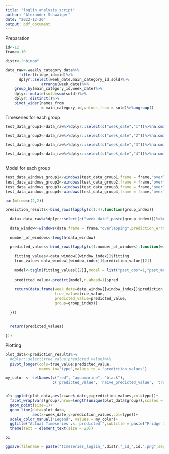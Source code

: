 ```yaml
---
title: "loglin_analysis_script"
author: "Alexander Schwaiger"
date: "2022-12-20"
output: pdf_document
---
```

Preparation
```r
id<-12
frame<-10

distr<-"nbinom"
```

```r
data_raw<-weekly_category_data%>%
      filter(fridge_id==id)%>%
      dplyr::select(week_date,main_category_id,sold)%>%
                arrange(week_date)%>%
    group_by(main_category_id,week_date)%>%
    dplyr::mutate(sold=sum(sold))%>%
    dplyr::distinct()%>%
    pivot_wider(names_from 
                = main_category_id,values_from = sold)%>%ungroup()

```


Timeseries for each group

```r
test_data_group1<-data_raw%>%dplyr::select(c("week_date","1"))%>%na.omit()

test_data_group2<-data_raw%>%dplyr::select(c("week_date","2"))%>%na.omit()

test_data_group3<-data_raw%>%dplyr::select(c("week_date","3"))%>%na.omit()
   
test_data_group4<-data_raw%>%dplyr::select(c("week_date","4"))%>%na.omit()
      
```


Model for each group

```r
test_data_windows_group1<-windows(test_data_group1,frame = frame,"overlapping",prediction_error_step = 1)
test_data_windows_group2<-windows(test_data_group2,frame = frame,"overlapping",prediction_error_step = 1)
test_data_windows_group3<-windows(test_data_group3,frame = frame,"overlapping",prediction_error_step = 1)
test_data_windows_group4<-windows(test_data_group4,frame = frame,"overlapping",prediction_error_step = 1)
```


```r

par(mfrow=c(2,2))

prediction_results<-bind_rows(lapply(c(1:4),function(group_index){
  
  data<-data_raw%>%dplyr::select(c("week_date",paste(group_index)))%>%na.omit()
  
  data_window<-windows(data,frame = frame,"overlapping",prediction_error_step = 1)
  
  number_of_windows<-length(data_window)
  
  predicted_values<-bind_rows(lapply(c(1:number_of_windows),function(window_index){
    
    fitting_values<-data_window[[window_index]]$fitting
    true_value<-data_window[[window_index]]$prediction_value[[2]]
    
    model<-tsglm(fitting_values[[2]],model = list("past_obs"=1,"past_mean"=2),link="log",distr = distr)
    
    predicted_value<-predict(model,n.ahead=1)$pred
    
    return(data.frame(week_date=data_window[[window_index]]$prediction_value[[1]],
                      true_value=true_value,
                      predicted_value=predicted_value,
                      group=group_index))
    
  }))
  
  
  return(predicted_values)
  
}))
```


Plotting
```r
plot_data<-prediction_results%>%
  #dplyr::select(true_value:predicted_value)%>%
  pivot_longer(cols=true_value:predicted_value,
               names_to="type",values_to = "prediction_values")
```

```r
my_color <- setNames(c("red", "aquamarine", "black"),
                     c('predicted_value', 'naive_predicted_value', 'true_value'))


p1<-ggplot(plot_data,aes(x=week_date,y=prediction_values,col=type))+
  facet_wrap(vars(group),nrow=length(unique(plot_data$group)),scales = "free")+
  geom_point(size=1)+
  geom_line(data=plot_data,
            aes(x=week_date,y=prediction_values,col=type))+
  scale_color_manual("Legend", values = my_color)+
  ggtitle("Actual Timeseries vs. predicted ",subtitle = paste("Fridge ID:",id,sep=" "))+ 
  theme(text = element_text(size = 20))  

p1

ggsave(filename = paste("timeseries_loglin_",distr,"_id_",id,".png",sep=""),plot=p1,height = 15,width = 20)
```